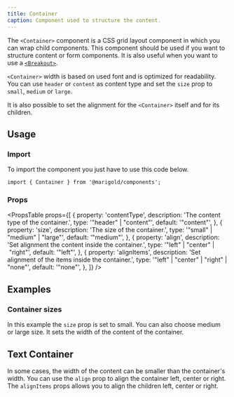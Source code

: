 ```yaml
---
title: Container
caption: Component used to structure the content.
---
```


The `<Container>` component is a CSS grid layout component in which you can wrap child components. This component should be used if you want to structure content or form components. It is also useful when you want to use a [`<Breakout>`](/components/breakout/).

`<Container>` width is based on used font and is optimized for readability. You can use `header` or `content` as content type and set the `size` prop to `small`, `medium` or `large`.

It is also possible to set the alignment for the `<Container>` itself and for its children.

## Usage

### Import

To import the component you just have to use this code below.

```tsx
import { Container } from '@marigold/components';
```

### Props

<PropsTable
  props={[
    {
      property: 'contentType',
      description: 'The content type of the container.',
      type: '"header" | "content"',
      default: '"content"',
    },
    {
      property: 'size',
      description: 'The size of the container.',
      type: '"small" | "medium" | "large"',
      default: '"medium"',
    },
    {
      property: 'align',
      description: 'Set alignment the content inside the container.',
      type: '"left" | "center" | "right"',
      default: '"left"',
    },
    {
      property: 'alignItems',
      description: 'Set alignment of the items inside the container.',
      type: '"left" | "center" | "right" | "none"',
      default: '"none"',
    },
  ]}
/>

## Examples

### Container sizes

In this example the `size` prop is set to small. You can also choose medium or large size. It sets the width of the content of the container.

<ComponentDemo file="./small-container.demo.tsx" />

## Text Container

In some cases, the width of the content can be smaller than the container's width. You can use the `align` prop to align the container left, center or right. The `alignItems` props allows you to align the children left, center or right.

<ComponentDemo file="./full-container.demo.tsx" />
